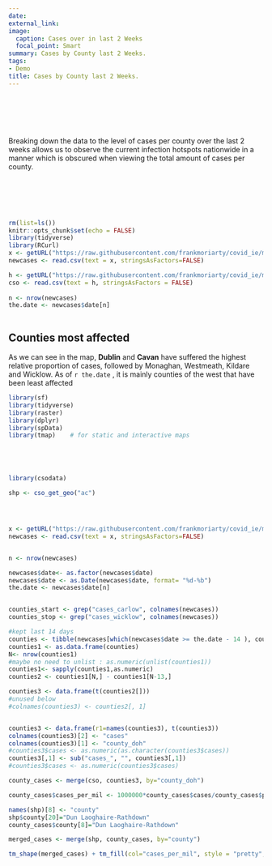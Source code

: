 ```yaml
---
date: 
external_link: 
image:
  caption: Cases over in last 2 Weeks
  focal_point: Smart
summary: Cases by County last 2 Weeks.
tags:
- Demo
title: Cases by County last 2 Weeks.
---
```

<br><br><br><br>

Breaking down the data to the level of cases per county over the last 2 weeks allows us to observe the current infection hotspots nationwide in a manner which is obscured when viewing the total amount of cases per county.

<br><br><br><br>

```r

rm(list=ls())
knitr::opts_chunk$set(echo = FALSE)
library(tidyverse)
library(RCurl)
x <- getURL("https://raw.githubusercontent.com/frankmoriarty/covid_ie/master/doh_covid_ie_cases_analysis.csv")
newcases <- read.csv(text = x, stringsAsFactors=FALSE)

h <- getURL("https://raw.githubusercontent.com/frankmoriarty/covid_ie/master/counties_population_cso_2016.csv")
cso <- read.csv(text = h, stringsAsFactors = FALSE)
  
n <- nrow(newcases)
the.date <- newcases$date[n]



```

## Counties most affected

As we can see in the map, **Dublin** and **Cavan** have suffered the highest relative proportion of cases, followed by Monaghan, Westmeath, Kildare and Wicklow. As of `r the.date` , it is mainly counties of the west that have been least affected



```r

library(sf)
library(tidyverse)
library(raster)
library(dplyr)
library(spData)
library(tmap)    # for static and interactive maps





library(csodata)

shp <- cso_get_geo("ac")




x <- getURL("https://raw.githubusercontent.com/frankmoriarty/covid_ie/master/doh_covid_ie_cases_analysis.csv")
newcases <- read.csv(text = x, stringsAsFactors=FALSE)


n <- nrow(newcases)

newcases$date<- as.factor(newcases$date)
newcases$date <- as.Date(newcases$date, format= "%d-%b")
the.date <- newcases$date[n]


counties_start <- grep("cases_carlow", colnames(newcases))
counties_stop <- grep("cases_wicklow", colnames(newcases))

#kept last 14 days
counties <- tibble(newcases[which(newcases$date >= the.date - 14 ), counties_start:counties_stop])
counties1 <- as.data.frame(counties)
N<- nrow(counties1)
#maybe no need to unlist : as.numeric(unlist(counties1))
counties1<- sapply(counties1,as.numeric)
counties2 <- counties1[N,] - counties1[N-13,]

counties3 <- data.frame(t(counties2[]))
#unused below
#colnames(counties3) <- counties2[, 1]


counties3 <- data.frame(r1=names(counties3), t(counties3))
colnames(counties3)[2] <- "cases"
colnames(counties3)[1] <- "county_doh"
#counties3$cases <- as.numeric(as.character(counties3$cases))
counties3[,1] <- sub("cases_", "", counties3[,1])
#counties3$cases <- as.numeric(counties3$cases)

county_cases <- merge(cso, counties3, by="county_doh")

county_cases$cases_per_mil <- 1000000*county_cases$cases/county_cases$pop

names(shp)[8] <- "county"
shp$county[20]="Dun Laoghaire-Rathdown"
county_cases$county[8]="Dun Laoghaire-Rathdown"

merged_cases <- merge(shp, county_cases, by="county")

tm_shape(merged_cases) + tm_fill(col="cases_per_mil", style = "pretty", title=c(paste("Cases per million", the.date))) + tm_borders() + tm_layout(asp = 1.28)

                                 

```   
                

